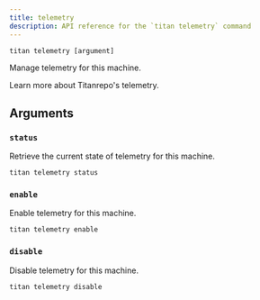 ```yaml
---
title: telemetry
description: API reference for the `titan telemetry` command
---
```



`titan telemetry [argument]`

Manage telemetry for this machine.

<LinkToDocumentation href="/repo/docs/telemetry">
  Learn more about Titanrepo's telemetry.
</LinkToDocumentation>

## Arguments

### `status`

Retrieve the current state of telemetry for this machine.

```bash title="Terminal"
titan telemetry status
```

### `enable`

Enable telemetry for this machine.

```bash title="Terminal"
titan telemetry enable
```

### `disable`

Disable telemetry for this machine.

```bash title="Terminal"
titan telemetry disable
```
